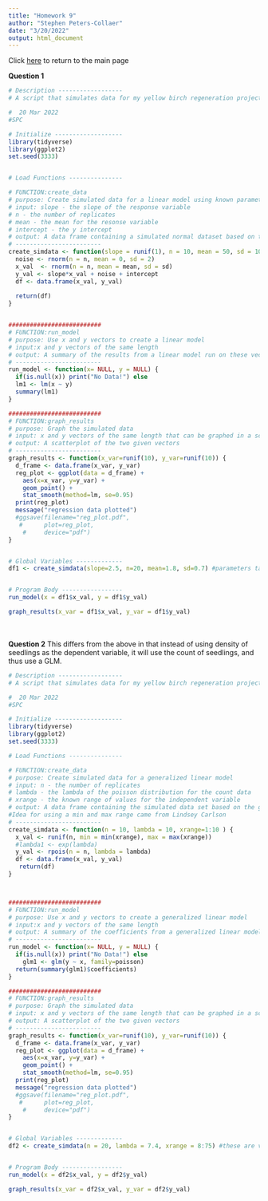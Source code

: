 ```yaml
---
title: "Homework 9"
author: "Stephen Peters-Collaer"
date: "3/20/2022"
output: html_document
---
```

Click [here](index.html) to return to the main page

**Question 1**
```r
# Description ------------------
# A script that simulates data for my yellow birch regeneration project.  This script creates simulated data based on the real parameters from my dataset and then runs a linear model and graphs the results.  The independent variable is the size of the fallen over root mounds that the yellow birch are growing on and the dependent variable is the density of yellow birch seedlings growing on the root mound.

#  20 Mar 2022
#SPC

# Initialize -------------------
library(tidyverse)
library(ggplot2)
set.seed(3333)


# Load Functions ---------------

# FUNCTION:create_data
# purpose: Create simulated data for a linear model using known parameters from my data
# input: slope - the slope of the response variable
# n - the number of replicates 
# mean - the mean for the resonse variable
# intercept - the y intercept
# output: A data frame containing a simulated normal dataset based on the given parameters
# ------------------------
create_simdata <- function(slope = runif(1), n = 10, mean = 50, sd = 10, intercept = 0) {
  noise <- rnorm(n = n, mean = 0, sd = 2)
  x_val  <- rnorm(n = n, mean = mean, sd = sd)
  y_val <- slope*x_val + noise + intercept
  df <- data.frame(x_val, y_val)
  
  return(df)
}


##########################
# FUNCTION:run_model
# purpose: Use x and y vectors to create a linear model
# input:x and y vectors of the same length 
# output: A summary of the results from a linear model run on these vectors
# ------------------------
run_model <- function(x= NULL, y = NULL) {
  if(is.null(x)) print("No Data!") else
  lm1 <- lm(x ~ y)
  summary(lm1)
}

##########################
# FUNCTION:graph_results
# purpose: Graph the simulated data
# input: x and y vectors of the same length that can be graphed in a scatterplot
# output: A scatterplot of the two given vectors
# ------------------------
graph_results <- function(x_var=runif(10), y_var=runif(10)) {
  d_frame <- data.frame(x_var, y_var)
  reg_plot <- ggplot(data = d_frame) +
    aes(x=x_var, y=y_var) +
    geom_point() +
    stat_smooth(method=lm, se=0.95)
  print(reg_plot)
  message("regression data plotted")
  #ggsave(filename="reg_plot.pdf",
   #      plot=reg_plot,
    #     device="pdf")
}


# Global Variables -------------
df1 <- create_simdata(slope=2.5, n=20, mean=1.8, sd=0.7) #parameters taken from my real dataset


# Program Body -----------------
run_model(x = df1$x_val, y = df1$y_val)

graph_results(x_var = df1$x_val, y_var = df1$y_val)

```

<br>
<br>
**Question 2**
This differs from the above in that instead of using density of seedlings as the dependent variable, it will use the count of seedlings, and thus use a GLM.
```r
# Description ------------------
# A script that simulates data for my yellow birch regeneration project.  This script creates simulated data based on the real parameters from my dataset and then runs a generalized linear model and graphs the results.  The independent variable is the size of the fallen over root mounds that the yellow brich are growing on and the dependent variable is the count of yellow birch seedlings growing on the root mound.  I drew inspiration on how to do this from a discussion with Lauren which led us to talk to and utilize Lindsey Carlson's work on this assignment.

#  20 Mar 2022
#SPC

# Initialize -------------------
library(tidyverse)
library(ggplot2)
set.seed(3333)

# Load Functions ---------------

# FUNCTION:create_data
# purpose: Create simulated data for a generalized linear model 
# input: n - the number of replicates
# lambda - the lambda of the poisson distribution for the count data
# xrange - the known range of values for the independent variable
# output: A data frame containing the simulated data set based on the given parameters
#Idea for using a min and max range came from Lindsey Carlson
# ------------------------
create_simdata <- function(n = 10, lambda = 10, xrange=1:10 ) {
  x_val <- runif(n, min = min(xrange), max = max(xrange)) 
  #lambda1 <- exp(lambda)
  y_val <- rpois(n = n, lambda = lambda)
  df <- data.frame(x_val, y_val)
   return(df)
}



##########################
# FUNCTION:run_model
# purpose: Use x and y vectors to create a generalized linear model
# input:x and y vectors of the same length 
# output: A summary of the coefficients from a generalized linear model run on these vectors
# ------------------------
run_model <- function(x= NULL, y = NULL) {
  if(is.null(x)) print("No Data!") else
    glm1 <- glm(y ~ x, family=poisson)
  return(summary(glm1)$coefficients)
}

##########################
# FUNCTION:graph_results
# purpose: Graph the simulated data
# input: x and y vectors of the same length that can be graphed in a scatterplot
# output: A scatterplot of the two given vectors
# ------------------------
graph_results <- function(x_var=runif(10), y_var=runif(10)) {
  d_frame <- data.frame(x_var, y_var)
  reg_plot <- ggplot(data = d_frame) +
    aes(x=x_var, y=y_var) +
    geom_point() +
    stat_smooth(method=lm, se=0.95)
  print(reg_plot)
  message("regression data plotted")
  #ggsave(filename="reg_plot.pdf",
   #      plot=reg_plot,
    #     device="pdf")
}


# Global Variables -------------
df2 <- create_simdata(n = 20, lambda = 7.4, xrange = 8:75) #these are values taken from my real dataset


# Program Body -----------------
run_model(x = df2$x_val, y = df2$y_val)

graph_results(x_var = df2$x_val, y_var = df2$y_val)

```
